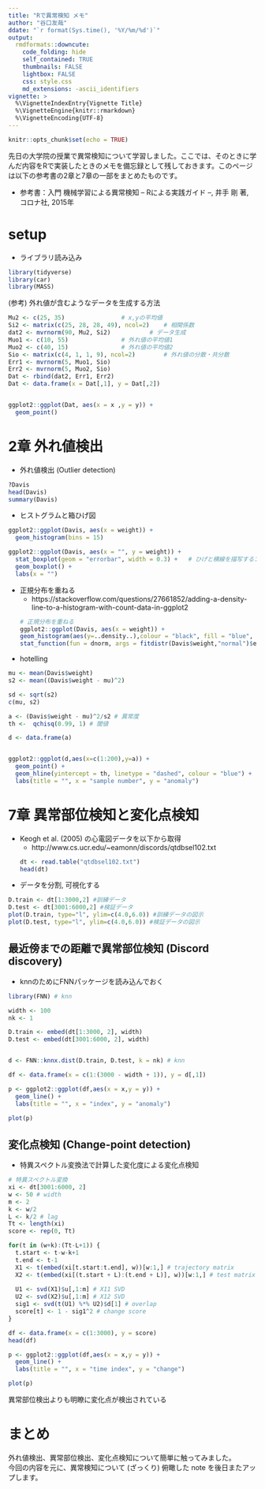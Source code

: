 ```yaml
---
title: "Rで異常検知 メモ"
author: "谷口友哉"
ddate: "`r format(Sys.time(), '%Y/%m/%d')`"
output:
  rmdformats::downcute:
    code_folding: hide
    self_contained: TRUE
    thumbnails: FALSE
    lightbox: FALSE
    css: style.css
    md_extensions: -ascii_identifiers
vignette: >
  %\VignetteIndexEntry{Vignette Title}
  %\VignetteEngine{knitr::rmarkdown}
  %\VignetteEncoding{UTF-8}
---
```


```r
knitr::opts_chunk$set(echo = TRUE)
```

先日の大学院の授業で異常検知について学習しました。ここでは、そのときに学んだ内容をRで実装したときのメモを備忘録として残しておきます。このページは以下の参考書の2章と7章の一部をまとめたものです。

* 参考書：入門 機械学習による異常検知 – Rによる実践ガイド –, 井手 剛 著, コロナ社, 2015年

# setup  

* ライブラリ読み込み

```r
library(tidyverse)
library(car)
library(MASS)
```

(参考) 外れ値が含むようなデータを生成する方法

```r
Mu2 <- c(25, 35)				# x,yの平均値
Si2 <- matrix(c(25, 28, 28, 49), ncol=2)	# 相関係数
dat2 <- mvrnorm(90, Mu2, Si2)			# データ生成
Muo1 <- c(10, 55)				# 外れ値の平均値1
Muo2 <- c(40, 15)				# 外れ値の平均値2
Sio <- matrix(c(4, 1, 1, 9), ncol=2)		# 外れ値の分散・共分散
Err1 <- mvrnorm(5, Muo1, Sio)			
Err2 <- mvrnorm(5, Muo2, Sio)			
Dat <- rbind(dat2, Err1, Err2)			
Dat <- data.frame(x = Dat[,1], y = Dat[,2])	


ggplot2::ggplot(Dat, aes(x = x ,y = y)) + 
  geom_point() 
```

# 2章 外れ値検出

* 外れ値検出 (Outlier detection)

```r
?Davis
head(Davis)
summary(Davis)

```

* ヒストグラムと箱ひげ図

```r
ggplot2::ggplot(Davis, aes(x = weight)) +
  geom_histogram(bins = 15)

ggplot2::ggplot(Davis, aes(x = "", y = weight)) + 
  stat_boxplot(geom = "errorbar", width = 0.3) +   # ひげと横線を描写するコード
  geom_boxplot() + 
  labs(x = "") 
```

* 正規分布を重ねる
  * https://stackoverflow.com/questions/27661852/adding-a-density-line-to-a-histogram-with-count-data-in-ggplot2
```r
# 正規分布を重ねる
ggplot2::ggplot(Davis, aes(x = weight)) + 
  geom_histogram(aes(y=..density..),colour = "black", fill = "blue", alpha = 0.7) +
  stat_function(fun = dnorm, args = fitdistr(Davis$weight,"normal")$estimate,size = 1.5,colour = "brown")
```

* hotelling
```r
mu <- mean(Davis$weight)
s2 <- mean((Davis$weight - mu)^2)

sd <- sqrt(s2)
c(mu, s2)

a <- (Davis$weight - mu)^2/s2 # 異常度
th <-  qchisq(0.99, 1) # 閾値

d <- data.frame(a)


ggplot2::ggplot(d,aes(x=c(1:200),y=a)) +
  geom_point() + 
  geom_hline(yintercept = th, linetype = "dashed", colour = "blue") + 
  labs(title = "", x = "sample number", y = "anomaly")
```

# 7章 異常部位検知と変化点検知

* Keogh et al. (2005) の心電図データを以下から取得
  * http://www.cs.ucr.edu/~eamonn/discords/qtdbsel102.txt
```r
dt <- read.table("qtdbsel102.txt")
head(dt)
```

* データを分割, 可視化する

```r
D.train <- dt[1:3000,2] #訓練データ
D.test <- dt[3001:6000,2] #検証データ
plot(D.train, type="l", ylim=c(4.0,6.0)) #訓練データの図示
plot(D.test, type="l", ylim=c(4.0,6.0)) #検証データの図示
```


## 最近傍までの距離で異常部位検知 (Discord discovery)

* knnのためにFNNパッケージを読み込んでおく

```r
library(FNN) # knn

width <- 100
nk <- 1

D.train <- embed(dt[1:3000, 2], width)
D.test <- embed(dt[3001:6000, 2], width)


d <- FNN::knnx.dist(D.train, D.test, k = nk) # knn

df <- data.frame(x = c(1:(3000 - width + 1)), y = d[,1])

p <- ggplot2::ggplot(df,aes(x = x,y = y)) + 
  geom_line() + 
  labs(title = "", x = "index", y = "anomaly")

plot(p)
```

## 変化点検知 (Change-point detection)

* 特異スペクトル変換法で計算した変化度による変化点検知

```r
# 特異スペクトル変換
xi <- dt[3001:6000, 2]
w <- 50 # width
m <- 2
k <- w/2
L <- k/2 # lag
Tt <- length(xi)
score <- rep(0, Tt)

for(t in (w+k):(Tt-L+1)) {
  t.start <- t-w-k+1
  t.end <- t-1
  X1 <- t(embed(xi[t.start:t.end], w))[w:1,] # trajectory matrix
  X2 <- t(embed(xi[(t.start + L):(t.end + L)], w))[w:1,] # test matrix
  
  U1 <- svd(X1)$u[,1:m] # X11 SVD
  U2 <- svd(X2)$u[,1:m] # X12 SVD
  sig1 <- svd(t(U1) %*% U2)$d[1] # overlap
  score[t] <- 1 - sig1^2 # change score
}

df <- data.frame(x = c(1:3000), y = score)
head(df)

p <- ggplot2::ggplot(df,aes(x = x,y = y)) + 
  geom_line() + 
  labs(title = "", x = "time index", y = "change")

plot(p)
```

異常部位検出よりも明瞭に変化点が検出されている

# まとめ

外れ値検出、異常部位検出、変化点検知について簡単に触ってみました。  
今回の内容を元に、異常検知について (ざっくり) 俯瞰した note を後日またアップします。

